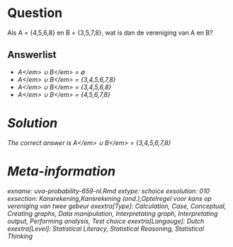 Question
========

Als A = {4,5,6,8} en B = {3,5,7,8}, wat is dan de vereniging van A en B? 

Answerlist
----------
* <em>A<\/em> &#8746; <em>B<\/em> = &#8709;
* <em>A<\/em> &#8746; <em>B<\/em> = {3,4,5,6,7,8}
* <em>A<\/em> &#8746; <em>B<\/em> = {3,4,5,6,8}
* <em>A<\/em> &#8746; <em>B<\/em> = {4,5,6,7,8}

Solution
========

The correct answer is  <em>A<\/em> &#8746; <em>B<\/em> = {3,4,5,6,7,8} 

Meta-information
================
exname: uva-probability-659-nl.Rmd 
extype: schoice 
exsolution: 010 
exsection: Kansrekening,Kansrekening (ond.),Optelregel voor kans op vereniging van twee gebeur 
exextra[Type]: Calculation, Case, Conceptual, Creating graphs, Data manipulation, Interpretating graph, Interpretating output, Performing analysis, Test choice 
exextra[Langauge]: Dutch 
exextra[Level]: Statistical Literacy, Statistical Reasoning, Statistical Thinking 
